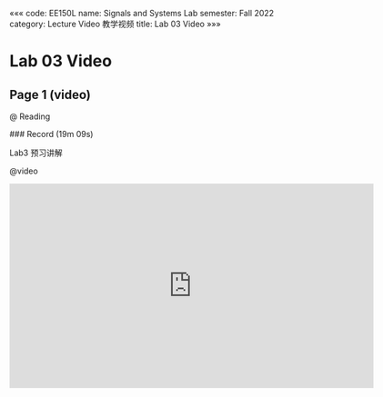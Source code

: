 «««
code: EE150L
name: Signals and Systems Lab
semester: Fall 2022
category: Lecture Video 教学视频
title: Lab 03 Video
»»»

# Lab 03 Video

## Page 1 (video)

@ Reading

<div class="markdown-body">
### Record (19m 09s)

Lab3 预习讲解
</div>

@video

<iframe src="https://sbbrisk.com/e/khnfxailx0k3.html" frameborder=0 marginwidth=0 marginheight=0 scrolling=no width=640 height=360 allowfullscreen></iframe>
